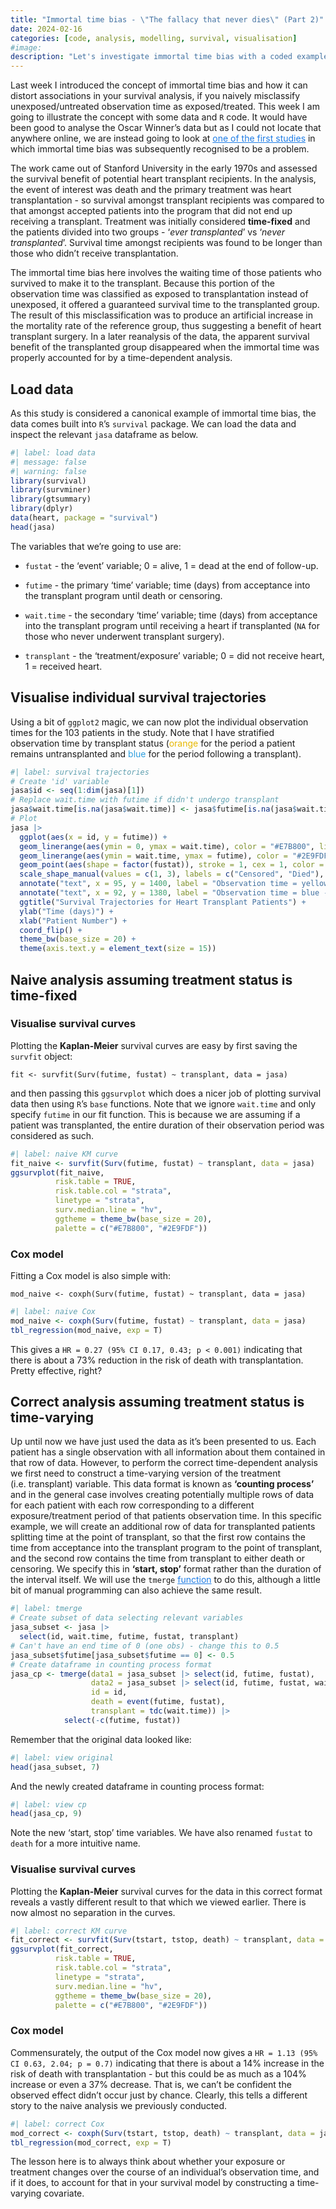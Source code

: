 ```yaml
---
title: "Immortal time bias - \"The fallacy that never dies\" (Part 2)"
date: 2024-02-16
categories: [code, analysis, modelling, survival, visualisation]
#image: 
description: "Let's investigate immortal time bias with a coded example."
---
```


Last week I introduced the concept of immortal time bias and how it can distort associations in your survival analysis, if you naively misclassify unexposed/untreated observation time as exposed/treated. This week I am going to illustrate the concept with some data and `R` code. It would have been good to analyse the Oscar Winner's data but as I could not locate that anywhere online, we are instead going to look at [one of the first studies](https://www.jstor.org/stable/2286902 "https://www.jstor.org/stable/2286902"){style="color: #1f7de6"} in which immortal time bias was subsequently recognised to be a problem.

The work came out of Stanford University in the early 1970s and assessed the survival benefit of potential heart transplant recipients. In the analysis, the event of interest was death and the primary treatment was heart transplantation - so survival amongst transplant recipients was compared to that amongst accepted patients into the program that did not end up receiving a transplant. Treatment was initially considered **time-fixed** and the patients divided into two groups - '*ever transplanted*' vs '*never transplanted*'. Survival time amongst recipients was found to be longer than those who didn't receive transplantation.

The immortal time bias here involves the waiting time of those patients who survived to make it to the transplant. Because this portion of the observation time was classified as exposed to transplantation instead of unexposed, it offered a guaranteed survival time to the transplanted group. The result of this misclassification was to produce an artificial increase in the mortality rate of the reference group, thus suggesting a benefit of heart transplant surgery. In a later reanalysis of the data, the apparent survival benefit of the transplanted group disappeared when the immortal time was properly accounted for by a time-dependent analysis.

## Load data

As this study is considered a canonical example of immortal time bias, the data comes built into `R`'s `survival` package. We can load the data and inspect the relevant `jasa` dataframe as below.

```r
#| label: load data
#| message: false
#| warning: false
library(survival)
library(survminer)
library(gtsummary)
library(dplyr)
data(heart, package = "survival")
head(jasa)
```

The variables that we're going to use are:

-   `fustat` - the 'event' variable; 0 = alive, 1 = dead at the end of follow-up.

-   `futime` - the primary 'time' variable; time (days) from acceptance into the transplant program until death or censoring.

-   `wait.time` - the secondary 'time' variable; time (days) from acceptance into the transplant program until receiving a heart if transplanted (`NA` for those who never underwent transplant surgery).

-   `transplant` - the 'treatment/exposure' variable; 0 = did not receive heart, 1 = received heart.

## Visualise individual survival trajectories

Using a bit of `ggplot2` magic, we can now plot the individual observation times for the 103 patients in the study. Note that I have stratified observation time by transplant status (<FONT COLOR = "#E7B800">orange</FONT> for the period a patient remains untransplanted and <FONT COLOR = "#2E9FDF">blue</FONT> for the period following a transplant).

```r
#| label: survival trajectories
# Create 'id' variable
jasa$id <- seq(1:dim(jasa)[1])
# Replace wait.time with futime if didn't undergo transplant
jasa$wait.time[is.na(jasa$wait.time)] <- jasa$futime[is.na(jasa$wait.time)]
# Plot
jasa |>
  ggplot(aes(x = id, y = futime)) +
  geom_linerange(aes(ymin = 0, ymax = wait.time), color = "#E7B800", linewidth = 1) +
  geom_linerange(aes(ymin = wait.time, ymax = futime), color = "#2E9FDF", linewidth = 1) +
  geom_point(aes(shape = factor(fustat)), stroke = 1, cex = 1, color = "black") +
  scale_shape_manual(values = c(1, 3), labels = c("Censored", "Died"), name = "Outcome") +
  annotate("text", x = 95, y = 1400, label = "Observation time = yellow - untransplanted", size = 5, color = "#E7B800") +
  annotate("text", x = 92, y = 1380, label = "Observation time = blue - post-transplant", size = 5, color = "#2E9FDF") +
  ggtitle("Survival Trajectories for Heart Transplant Patients") +   
  ylab("Time (days)") +
  xlab("Patient Number") + 
  coord_flip() + 
  theme_bw(base_size = 20) +
  theme(axis.text.y = element_text(size = 15))
```

## Naive analysis assuming treatment status is time-fixed

### Visualise survival curves

Plotting the **Kaplan-Meier** survival curves are easy by first saving the `survfit` object:

`fit <- survfit(Surv(futime, fustat) ~ transplant, data = jasa)`

and then passing this `ggsurvplot` which does a nicer job of plotting survival data then using `R`'s `base` functions. Note that we ignore `wait.time` and only specify `futime` in our fit function. This is because we are assuming if a patient was transplanted, the entire duration of their observation period was considered as such.

```r
#| label: naive KM curve
fit_naive <- survfit(Surv(futime, fustat) ~ transplant, data = jasa)
ggsurvplot(fit_naive,
          risk.table = TRUE,
          risk.table.col = "strata",
          linetype = "strata",
          surv.median.line = "hv",
          ggtheme = theme_bw(base_size = 20),
          palette = c("#E7B800", "#2E9FDF"))
```

### Cox model

Fitting a Cox model is also simple with:

`mod_naive <- coxph(Surv(futime, fustat) ~ transplant, data = jasa)`

```r
#| label: naive Cox
mod_naive <- coxph(Surv(futime, fustat) ~ transplant, data = jasa)
tbl_regression(mod_naive, exp = T)
```

This gives a `HR = 0.27 (95% CI 0.17, 0.43; p < 0.001)` indicating that there is about a 73% reduction in the risk of death with transplantation. Pretty effective, right?

## Correct analysis assuming treatment status is time-varying

Up until now we have just used the data as it's been presented to us. Each patient has a single observation with all information about them contained in that row of data. However, to perform the correct time-dependent analysis we first need to construct a time-varying version of the treatment (i.e. transplant) variable. This data format is known as **'counting process'** and in the general case involves creating potentially multiple rows of data for each patient with each row corresponding to a different exposure/treatment period of that patients observation time. In this specific example, we will create an additional row of data for transplanted patients splitting time at the point of transplant, so that the first row contains the time from acceptance into the transplant program to the point of transplant, and the second row contains the time from transplant to either death or censoring. We specify this in **'start, stop'** format rather than the duration of the interval itself. We will use the `tmerge` [function](https://www.rdocumentation.org/packages/survival/versions/3.5-7/topics/tmerge){style="color: #1f7de6"} to do this, although a little bit of manual programming can also achieve the same result.

```r
#| label: tmerge
# Create subset of data selecting relevant variables
jasa_subset <- jasa |> 
  select(id, wait.time, futime, fustat, transplant)
# Can't have an end time of 0 (one obs) - change this to 0.5
jasa_subset$futime[jasa_subset$futime == 0] <- 0.5
# Create dataframe in counting process format
jasa_cp <- tmerge(data1 = jasa_subset |> select(id, futime, fustat), 
                  data2 = jasa_subset |> select(id, futime, fustat, wait.time, transplant), 
                  id = id, 
                  death = event(futime, fustat),
                  transplant = tdc(wait.time)) |> 
            select(-c(futime, fustat))
```

Remember that the original data looked like:

```r
#| label: view original
head(jasa_subset, 7)
```

And the newly created dataframe in counting process format:

```r
#| label: view cp
head(jasa_cp, 9)
```

Note the new 'start, stop' time variables. We have also renamed `fustat` to `death` for a more intuitive name.

### Visualise survival curves

Plotting the **Kaplan-Meier** survival curves for the data in this correct format reveals a vastly different result to that which we viewed earlier. There is now almost no separation in the curves.

```r
#| label: correct KM curve
fit_correct <- survfit(Surv(tstart, tstop, death) ~ transplant, data = jasa_cp)
ggsurvplot(fit_correct,
          risk.table = TRUE,
          risk.table.col = "strata",
          linetype = "strata",
          surv.median.line = "hv",
          ggtheme = theme_bw(base_size = 20),
          palette = c("#E7B800", "#2E9FDF"))
```

### Cox model

Commensurately, the output of the Cox model now gives a `HR = 1.13 (95% CI 0.63, 2.04; p = 0.7)` indicating that there is about a 14% increase in the risk of death with transplantation - but this could be as much as a 104% increase or even a 37% decrease. That is, we can't be confident the observed effect didn't occur just by chance. Clearly, this tells a different story to the naive analysis we previously conducted.

```r
#| label: correct Cox
mod_correct <- coxph(Surv(tstart, tstop, death) ~ transplant, data = jasa_cp)
tbl_regression(mod_correct, exp = T)
```
The lesson here is to always think about whether your exposure or treatment changes over the course of an individual's observation time, and if it does, to account for that in your survival model by constructing a time-varying covariate.
